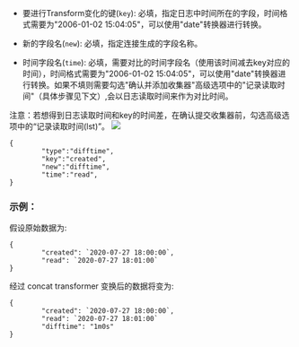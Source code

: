 * 要进行Transform变化的键(`key`): 必填，指定日志中时间所在的字段，时间格式需要为"2006-01-02 15:04:05"，可以使用"date"转换器进行转换。

* 新的字段名(`new`): 必填，指定连接生成的字段名称。

* 时间字段名(`time`): 必填，需要对比的时间字段名（使用该时间减去key对应的时间），时间格式需要为"2006-01-02 15:04:05"，可以使用"date"转换器进行转换。如果不填则需要勾选"确认并添加收集器"高级选项中的"记录读取时间"（具体步骤见下文）,会以日志读取时间来作为对比时间。

注意：若想得到日志读取时间和key的时间差，在确认提交收集器前，勾选高级选项中的“记录读取时间(lst)”。
![](https://dn-odum9helk.qbox.me/FiK4paQC5pmGcHeS1RZSPF4ih94r)

```
{
		"type":"difftime",
		"key":"created",
		"new":"difftime",
		"time":"read",
}
```

### **示例**：

假设原始数据为:

```
{
		"created": `2020-07-27 18:00:00`,
		"read": `2020-07-27 18:01:00`
}
```

经过 concat transformer 变换后的数据将变为:

```
{
		"created": `2020-07-27 18:00:00`,
		"read": `2020-07-27 18:01:00`
		"difftime": "1m0s"
}
```